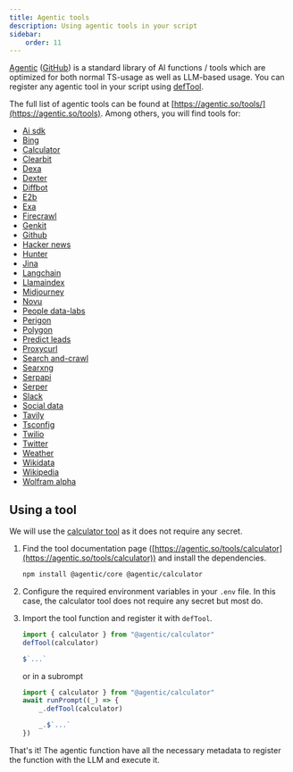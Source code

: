 ```yaml
---
title: Agentic tools
description: Using agentic tools in your script
sidebar:
    order: 11
---
```



[Agentic](https://agentic.so) ([GitHub](https://github.com/transitive-bullshit/agentic)) is
a standard library of AI functions / tools
which are optimized for both normal TS-usage as well as LLM-based usage.
You can register any agentic tool in your script using [defTool](/genaiscript/reference/scripts/tools).

The full list of agentic tools can be found at [https://agentic.so/tools/](https://agentic.so/tools).
Among others, you will find tools for:

-   [Ai sdk](https://agentic.so/tools/ai-sdk)
-   [Bing](https://agentic.so/tools/bing)
-   [Calculator](https://agentic.so/tools/calculator)
-   [Clearbit](https://agentic.so/tools/clearbit)
-   [Dexa](https://agentic.so/tools/dexa)
-   [Dexter](https://agentic.so/tools/dexter)
-   [Diffbot](https://agentic.so/tools/diffbot)
-   [E2b](https://agentic.so/tools/e2b)
-   [Exa](https://agentic.so/tools/exa)
-   [Firecrawl](https://agentic.so/tools/firecrawl)
-   [Genkit](https://agentic.so/tools/genkit)
-   [Github](https://agentic.so/tools/github)
-   [Hacker news](https://agentic.so/tools/hacker-news)
-   [Hunter](https://agentic.so/tools/hunter)
-   [Jina](https://agentic.so/tools/jina)
-   [Langchain](https://agentic.so/tools/langchain)
-   [Llamaindex](https://agentic.so/tools/llamaindex)
-   [Midjourney](https://agentic.so/tools/midjourney)
-   [Novu](https://agentic.so/tools/novu)
-   [People data-labs](https://agentic.so/tools/people-data-labs)
-   [Perigon](https://agentic.so/tools/perigon)
-   [Polygon](https://agentic.so/tools/polygon)
-   [Predict leads](https://agentic.so/tools/predict-leads)
-   [Proxycurl](https://agentic.so/tools/proxycurl)
-   [Search and-crawl](https://agentic.so/tools/search-and-crawl)
-   [Searxng](https://agentic.so/tools/searxng)
-   [Serpapi](https://agentic.so/tools/serpapi)
-   [Serper](https://agentic.so/tools/serper)
-   [Slack](https://agentic.so/tools/slack)
-   [Social data](https://agentic.so/tools/social-data)
-   [Tavily](https://agentic.so/tools/tavily)
-   [Tsconfig](https://agentic.so/tools/tsconfig)
-   [Twilio](https://agentic.so/tools/twilio)
-   [Twitter](https://agentic.so/tools/twitter)
-   [Weather](https://agentic.so/tools/weather)
-   [Wikidata](https://agentic.so/tools/wikidata)
-   [Wikipedia](https://agentic.so/tools/wikipedia)
-   [Wolfram alpha](https://agentic.so/tools/wolfram-alpha)

## Using a tool

We will use the [calculator tool](https://agentic.so/tools/calculator)
as it does not require any secret.

<Steps>

<ol>

<li>

Find the tool documentation page ([https://agentic.so/tools/calculator](https://agentic.so/tools/calculator))
and install the dependencies.

```sh
npm install @agentic/core @agentic/calculator
```

</li>

<li>

Configure the required environment variables in your `.env` file.
In this case, the calculator tool does not require any secret but most do.

</li>

<li>

Import the tool function and register it with `defTool`.

```js ""defTool(calculator)"
import { calculator } from "@agentic/calculator"
defTool(calculator)

$`...`
```

or in a subrompt

```js "_.defTool(calculator)"
import { calculator } from "@agentic/calculator"
await runPrompt((_) => {
    _.defTool(calculator)

    _.$`...`
})
```

</li>

</ol>

</Steps>

That's it! The agentic function have all the necessary metadata
to register the function with the LLM and execute it.
